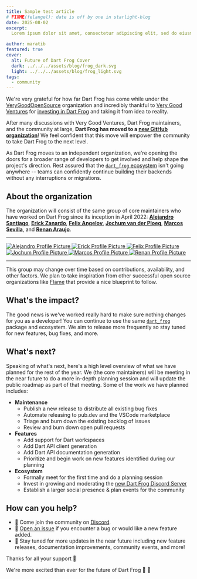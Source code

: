 ```yaml
---
title: Sample test article
# FIXME(felangel): date is off by one in starlight-blog
date: 2025-08-02
excerpt:
  Lorem ipsum dolor sit amet, consectetur adipiscing elit, sed do eiusmod tempor incididunt ut labore et dolore magna aliqua. Ut enim ad minim veniam, quis nostrud exercitation ullamco laboris nisi ut aliquip ex ea commodo consequat. Duis aute irure dolor in reprehenderit in voluptate velit esse cillum dolore eu fugiat nulla pariatur. Excepteur sint occaecat cupidatat non proident, sunt in culpa qui officia deserunt mollit anim id est laborum.

author: maratib
featured: true
cover:
  alt: Future of Dart Frog Cover
  dark: ../../../assets/blog/frog_dark.svg
  light: ../../../assets/blog/frog_light.svg
tags:
  - community
---
```


We're very grateful for how far Dart Frog has come while under the
[VeryGoodOpenSource](https://github.com/verygoodopensource) organization and
incredibly thankful to [Very Good Ventures](https://verygood.ventures) for
[investing in Dart Frog](https://verygood.ventures/blog/dart-frog-has-found-a-new-pond)
and taking it from idea to reality.

After many discussions with Very Good Ventures, Dart Frog maintainers, and the
community at large, **Dart Frog has moved to a
[new GitHub organization](https://github.com/dart-frog-dev)**! We feel confident
that this move will empower the community to take Dart Frog to the next level.

As Dart Frog moves to an independent organization, we're opening the doors for a
broader range of developers to get involved and help shape the project's
direction. Rest assured that the
[`dart_frog` ecosystem](https://pub.dev/publishers/dart-frog.dev/packages) isn't
going anywhere -- teams can confidently continue building their backends without
any interruptions or migrations.

## About the organization

The organization will consist of the same group of core maintainers who have
worked on Dart Frog since its inception in April 2022:
[**Alejandro Santiago**](https://github.com/alestiago),
[**Erick Zanardo**](https://github.com/erickzanardo),
[**Felix Angelov**](https://github.com/felangel),
[**Jochum van der Ploeg**](https://github.com/wolfenrain),
[**Marcos Sevilla**](https://github.com/marcossevilla), and
[**Renan Araujo**](https://github.com/renancaraujo).

---

<div class="grid grid-cols-6 gap-4">
	<a href="https://github.com/alestiago" aria-label="About Alejandro">
		<img
			alt="Alejandro Profile Picture"
			class="rounded-full"
			src="https://avatars.githubusercontent.com/u/44524995?v=4"
		/>
	</a>
	<a href="https://github.com/erickzanardo" aria-label="About Erick">
		<img
			alt="Erick Profile Picture"
			class="rounded-full"
			src="https://avatars.githubusercontent.com/u/835641?v=4"
		/>
	</a>
	<a href="https://github.com/felangel" aria-label="About Felix">
		<img
			alt="Felix Profile Picture"
			class="rounded-full"
			src="https://avatars.githubusercontent.com/u/8855632?v=4"
		/>
	</a>
	<a href="https://github.com/wolfenrain" aria-label="About Jochum">
		<img
			alt="Jochum Profile Picture"
			class="rounded-full"
			src="https://avatars.githubusercontent.com/u/15887627?v=4"
		/>
	</a>
	<a href="https://github.com/marcossevilla" aria-label="About Marcos">
		<img
			alt="Marcos Profile Picture"
			class="rounded-full"
			src="https://avatars.githubusercontent.com/u/31174242?v=4"
		/>
	</a>
	<a href="https://github.com/renancaraujo" aria-label="About Renan">
		<img
			alt="Renan Profile Picture"
			class="rounded-full"
			src="https://avatars.githubusercontent.com/u/6718144?v=4"
		/>
	</a>
</div>

---

This group may change over time based on contributions, availability, and other
factors. We plan to take inspiration from other successful open source
organizations like [Flame](https://flame-engine.org) that provide a nice
blueprint to follow.

## What's the impact?

The good news is we've worked really hard to make sure nothing changes for you
as a developer! You can continue to use the same
[`dart_frog`](https://pub.dev/packages/dart_frog) package and ecosystem. We aim
to release more frequently so stay tuned for new features, bug fixes, and more.

## What's next?

Speaking of what's next, here's a high level overview of what we have planned
for the rest of the year. We (the core maintainers) will be meeting in the near
future to do a more in-depth planning session and will update the public roadmap
as part of that meeting. Some of the work we have planned includes:

- **Maintenance**
  - Publish a new release to distribute all existing bug fixes
  - Automate releasing to pub.dev and the VSCode marketplace
  - Triage and burn down the existing backlog of issues
  - Review and burn down open pull requests
- **Features**
  - Add support for Dart workspaces
  - Add Dart API client generation
  - Add Dart API documentation generation
  - Prioritize and begin work on new features identified during our planning
- **Ecosystem**
  - Formally meet for the first time and do a planning session
  - Invest in growing and moderating the
    [new Dart Frog Discord Server](https://discord.gg/dart-frog)
  - Establish a larger social presence & plan events for the community

## How can you help?

- 💬 Come join the community on [Discord](https://discord.gg/dart-frog).
- 🙋
  [Open an issue](https://github.com/dart-frog-dev/dart_frog/issues/new/choose)
  if you encounter a bug or would like a new feature added.
- 👀 Stay tuned for more updates in the near future including new feature
  releases, documentation improvements, community events, and more!

Thanks for all your support 💙

We're more excited than ever for the future of Dart Frog 🎯 🐸
